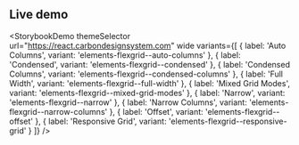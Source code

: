 ## Live demo

<StorybookDemo
  themeSelector
  url="https://react.carbondesignsystem.com"
  wide
  variants={[
    {
      label: 'Auto Columns',
      variant: 'elements-flexgrid--auto-columns'
    },
    {
      label: 'Condensed',
      variant: 'elements-flexgrid--condensed'
    },
    {
      label: 'Condensed Columns',
      variant: 'elements-flexgrid--condensed-columns'
    },
    {
      label: 'Full Width',
      variant: 'elements-flexgrid--full-width'
    },
    {
      label: 'Mixed Grid Modes',
      variant: 'elements-flexgrid--mixed-grid-modes'
    },
    {
      label: 'Narrow',
      variant: 'elements-flexgrid--narrow'
    },
    {
      label: 'Narrow Columns',
      variant: 'elements-flexgrid--narrow-columns'
    },
    {
      label: 'Offset',
      variant: 'elements-flexgrid--offset'
    },
    {
      label: 'Responsive Grid',
      variant: 'elements-flexgrid--responsive-grid'
    }
  ]}
/>
